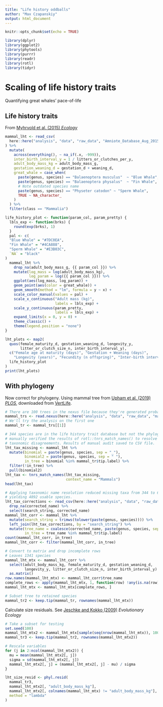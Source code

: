 ```yaml
---
title: "Life history oddballs"
author: "Max Czapanskiy"
output: html_document
---
```


```r
knitr::opts_chunk$set(echo = TRUE)
```

```r
library(dplyr)
library(ggplot2)
library(phytools)
library(purrr)
library(readr)
library(rotl)
library(tidyr)
```

# Scaling of life history traits

Quantifying great whales' pace-of-life 

## Life history traits

From [Myhrvold et al. (2015) *Ecology*](https://doi.org/10.1890/15-0846R.1)

```r
mammal_lht <- read_csv(
  here::here("analysis", "data", "raw_data", "Amniote_Database_Aug_2015.csv"),
) %>% 
  mutate(
    across(everything(), ~ na_if(.x, -999)),
    inter_birth_interval_y = 1 / litters_or_clutches_per_y,
    adult_body_mass_kg = adult_body_mass_g,
    gestation_weaning_d = gestation_d + weaning_d,
    great_whale = case_when(
      paste(genus, species) == "Balaenoptera musculus"  ~ "Blue Whale",
      paste(genus, species) == "Balaenoptera physalus"  ~ "Fin Whale",
      # Note outdated species name
      paste(genus, species) == "Physeter catodon" ~ "Sperm Whale",
      TRUE ~ NA_character_
    )
  ) %>% 
  filter(class == "Mammalia")

life_history_plot <- function(param_col, param_pretty) {
  lbls_exp <- function(brks) {
    round(exp(brks), 1)
  }
  pal <- c(
  "Blue Whale" = "#7DC0EA",
  "Fin Whale" = "#4CA888",
  "Sperm Whale" = "#E3B03C",
  `NA` = "black"
)
  mammal_lht %>% 
    drop_na(adult_body_mass_g, {{ param_col }}) %>% 
    mutate(log_mass = log(adult_body_mass_kg),
           log_param = log({{ param_col }})) %>% 
    ggplot(aes(log_mass, log_param)) +
    geom_point(aes(color = great_whale)) +
    geom_smooth(method = "lm", formula = y ~ x) +
    scale_color_manual(values = pal) +
    scale_x_continuous("Adult mass (kg)", 
                       labels = lbls_exp) +
    scale_y_continuous(param_pretty, 
                       labels = lbls_exp) +
    expand_limits(x = 0, y = 0) +
    theme_classic() +
    theme(legend.position = "none")
}

lht_plots <- map2(
  quos(female_maturity_d, gestation_weaning_d, longevity_y, 
       litter_or_clutch_size_n, inter_birth_interval_y),
  c("Female age at maturity (days)", "Gestation + Weaning (days)", 
    "Longevity (years)", "Fecundity (n offspring)", "Inter-birth interval (y)"),
  life_history_plot
)
print(lht_plots)
```

## With phylogeny

Now correct for phylogeny. Using mammal tree from [Upham et al. (2019) *PLOS*](https://doi.org/10.1371/journal.pbio.3000494), downloaded from [VertLife](http://verlife.org/phylosubsets).

```r
# There are 100 trees in the nexus file because they're generated probabilistically.
mammal_trs <- read.nexus(here::here("analysis", "data", "raw_data", "mammals.nex"))
# We'll try the analysis on the first one
mammal_tr <- mammal_trs[[1]]

# 344 species are in the life history trait database but not the phylogeny. I 
# manually verified the results of rotl::tnrs_match_names() to resolve 
# taxonomic disagreements. Results of manual audit saved to CSV file.
lht_tax_missing <- mammal_lht %>% 
  mutate(binomial = paste(genus, species, sep = "_"),
         binomial2 = paste(genus, species, sep = " "),
         in_tree = binomial %in% mammal_tr$tip.label) %>% 
  filter(!in_tree) %>% 
  pull(binomial2)
lht_tax <- tnrs_match_names(lht_tax_missing,
                            context_name = "Mammals")
head(lht_tax)

# Applying taxonomic name resolution reduced missing taxa from 344 to 61, 
# yielding 4892 usable species.
lht_tax_corrections <- read_csv(here::here("analysis", "data", "raw_data", "tnr_lht.csv")) %>% 
  drop_na(corrected_name) %>% 
  select(search_string, corrected_name)
mammal_lht_corr <- mammal_lht %>% 
  mutate(search_string = trimws(tolower(paste(genus, species)))) %>% 
  left_join(lht_tax_corrections, by = "search_string") %>% 
  mutate(tree_name = coalesce(corrected_name, paste(genus, species, sep = "_")),
         in_tree = tree_name %in% mammal_tr$tip.label)
count(mammal_lht_corr, in_tree)
mammal_lht_corr <- filter(mammal_lht_corr, in_tree)
```

```r
# Convert to matrix and drop incomplete rows
# Leaves 1341 species
mammal_lht_mtx <- mammal_lht_corr %>% 
  select(adult_body_mass_kg, female_maturity_d, gestation_weaning_d, 
         longevity_y, litter_or_clutch_size_n, inter_birth_interval_y) %>% 
  as.matrix()
row.names(mammal_lht_mtx) <- mammal_lht_corr$tree_name
complete_rows <- apply(mammal_lht_mtx, 1, function(row) !any(is.na(row)))
mammal_lht_mtx <- mammal_lht_mtx[complete_rows, ]

# Subset tree to retained species
mammal_tr2 <- keep.tip(mammal_tr, rownames(mammal_lht_mtx))
```

Calculate size residuals. See [Jeschke and Kokko (2009)](https://doi.org/10.1007/s10682-008-9276-y) *Evolutionary Ecology*

```r
# Take a subset for testing
set.seed(100)
mammal_lht_mtx2 <- mammal_lht_mtx[sample(seq(nrow(mammal_lht_mtx)), 100), ]
mammal_tr3 <- keep.tip(mammal_tr2, rownames(mammal_lht_mtx2))

# Rescale variables
for (j in 2:ncol(mammal_lht_mtx2)) {
  mu = mean(mammal_lht_mtx2[, j])
  sigma = sd(mammal_lht_mtx2[, j])
  mammal_lht_mtx2[, j] = (mammal_lht_mtx2[, j] - mu) / sigma
}

lht_size_resid <- phyl.resid(
  mammal_tr3, 
  mammal_lht_mtx2[, "adult_body_mass_kg"],
  mammal_lht_mtx2[, colnames(mammal_lht_mtx) != "adult_body_mass_kg"],
  method = "lambda"
)
```

